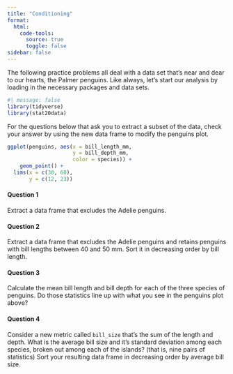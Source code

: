 ```yaml
---
title: "Conditioning"
format:
  html:
    code-tools: 
      source: true
      toggle: false
sidebar: false
---
```


The following practice problems all deal with a data set that's near and dear to our hearts, the Palmer penguins. Like always, let's start our analysis by loading in the necessary packages and data sets.

```r
#| message: false
library(tidyverse)
library(stat20data)
```

For the questions below that ask you to extract a subset of the data, check your answer by using the new data frame to modify the penguins plot.

```r
ggplot(penguins, aes(x = bill_length_mm,
                     y = bill_depth_mm,
                     color = species)) +
    geom_point() +
  lims(x = c(30, 60),
       y = c(12, 23))
```


#### Question 1

Extract a data frame that excludes the Adelie penguins.


#### Question 2

Extract a data frame that excludes the Adelie penguins and retains penguins with bill lengths between 40 and 50 mm. Sort it in decreasing order by bill length.


#### Question 3

Calculate the mean bill length and bill depth for each of the three species of penguins. Do those statistics line up with what you see in the penguins plot above?


#### Question 4

Consider a new metric called `bill_size` that's the sum of the length and depth. What is the average bill size and it's standard deviation among each species, broken out among each of the islands? (that is, nine pairs of statistics) Sort your resulting data frame in decreasing order by average bill size.

